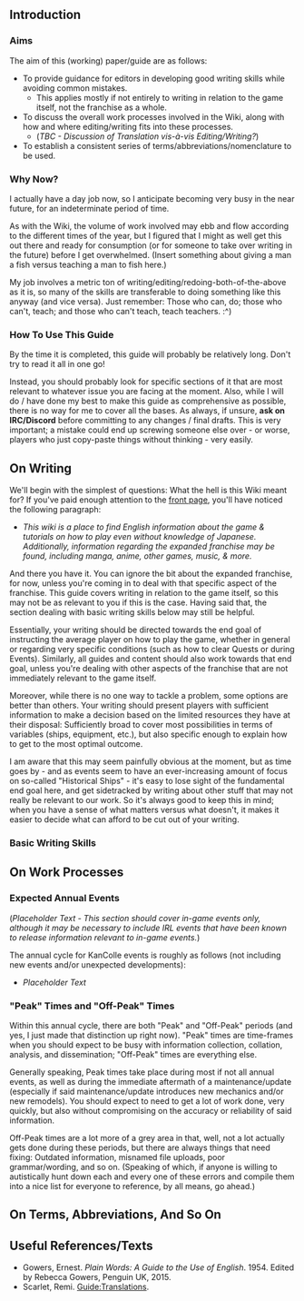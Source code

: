 ==Introduction==

===Aims===
The aim of this (working) paper/guide are as follows:
*To provide guidance for editors in developing good writing skills while avoiding common mistakes.
**This applies mostly if not entirely to writing in relation to the game itself, not the franchise as a whole.
*To discuss the overall work processes involved in the Wiki, along with how and where editing/writing fits into these processes.
**(''TBC - Discussion of Translation vis-à-vis Editing/Writing?'')
*To establish a consistent series of terms/abbreviations/nomenclature to be used.

===Why Now?===
I actually have a day job now, so I anticipate becoming very busy in the near future, for an indeterminate period of time.

As with the Wiki, the volume of work involved may ebb and flow according to the different times of the year, but I figured that I might as well get this out there and ready for consumption (or for someone to take over writing in the future) before I get overwhelmed. (Insert something about giving a man a fish versus teaching a man to fish here.)

My job involves a metric ton of writing/editing/redoing-both-of-the-above as it is, so many of the skills are transferable to doing something like this anyway (and vice versa). Just remember: Those who can, do; those who can't, teach; and those who can't teach, teach teachers. :^)

===How To Use This Guide===
By the time it is completed, this guide will probably be relatively long. Don't try to read it all in one go!

Instead, you should probably look for specific sections of it that are most relevant to whatever issue you are facing at the moment. Also, while I will do / have done my best to make this guide as comprehensive as possible, there is no way for me to cover all the bases. As always, if unsure, '''ask on IRC/Discord''' before committing to any changes / final drafts. This is very important; a mistake could end up screwing someone else over - or worse, players who just copy-paste things without thinking - very easily.

==On Writing==

We'll begin with the simplest of questions: What the hell is this Wiki meant for? If you've paid enough attention to the [[Main_Page|front page]], you'll have noticed the following paragraph:

*''This wiki is a place to find English information about the game & tutorials on how to play even without knowledge of Japanese. Additionally, information regarding the expanded franchise may be found, including manga, anime, other games, music, & more.''

And there you have it. You can ignore the bit about the expanded franchise, for now, unless you're coming in to deal with that specific aspect of the franchise. This guide covers writing in relation to the game itself, so this may not be as relevant to you if this is the case. Having said that, the section dealing with basic writing skills below may still be helpful.

Essentially, your writing should be directed towards the end goal of instructing the average player on how to play the game, whether in general or regarding very specific conditions (such as how to clear Quests or during Events). Similarly, all guides and content should also work towards that end goal, unless you're dealing with other aspects of the franchise that are not immediately relevant to the game itself.

Moreover, while there is no one way to tackle a problem, some options are better than others. Your writing should present players with sufficient information to make a decision based on the limited resources they have at their disposal: Sufficiently broad to cover most possibilities in terms of variables (ships, equipment, etc.), but also specific enough to explain how to get to the most optimal outcome.

I am aware that this may seem painfully obvious at the moment, but as time goes by - and as events seem to have an ever-increasing amount of focus on so-called "Historical Ships" - it's easy to lose sight of the fundamental end goal here, and get sidetracked by writing about other stuff that may not really be relevant to our work. So it's always good to keep this in mind; when you have a sense of what matters versus what doesn't, it makes it easier to decide what can afford to be cut out of your writing.

===Basic Writing Skills===

==On Work Processes==

===Expected Annual Events===

(''Placeholder Text - This section should cover in-game events only, although it may be necessary to include IRL events that have been known to release information relevant to in-game events.'')

The annual cycle for KanColle events is roughly as follows (not including new events and/or unexpected developments):
*''Placeholder Text''

==="Peak" Times and "Off-Peak" Times===

Within this annual cycle, there are both "Peak" and "Off-Peak" periods (and yes, I just made that distinction up right now). "Peak" times are time-frames when you should expect to be busy with information collection, collation, analysis, and dissemination; "Off-Peak" times are everything else.

Generally speaking, Peak times take place during most if not all annual events, as well as during the immediate aftermath of a maintenance/update (especially if said maintenance/update introduces new mechanics and/or new remodels). You should expect to need to get a lot of work done, very quickly, but also without compromising on the accuracy or reliability of said information.

Off-Peak times are a lot more of a grey area in that, well, not a lot actually gets done during these periods, but there are always things that need fixing: Outdated information, misnamed file uploads, poor grammar/wording, and so on. (Speaking of which, if anyone is willing to autistically hunt down each and every one of these errors and compile them into a nice list for everyone to reference, by all means, go ahead.)

==On Terms, Abbreviations, And So On==

==Useful References/Texts==
*Gowers, Ernest. ''Plain Words: A Guide to the Use of English''. 1954. Edited by Rebecca Gowers, Penguin UK, 2015.
*Scarlet, Remi. [[Guide:Translations]].